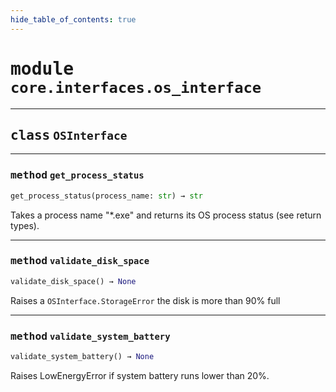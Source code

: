 ```yaml
---
hide_table_of_contents: true
---
```


<!-- markdownlint-disable -->

# <kbd>module</kbd> `core.interfaces.os_interface`






---

## <kbd>class</kbd> `OSInterface`







---

### <kbd>method</kbd> `get_process_status`

```python
get_process_status(process_name: str) → str
```

Takes a process name "*.exe" and returns its OS process status (see return types). 

---

### <kbd>method</kbd> `validate_disk_space`

```python
validate_disk_space() → None
```

Raises a `OSInterface.StorageError` the disk is more than 90% full 

---

### <kbd>method</kbd> `validate_system_battery`

```python
validate_system_battery() → None
```

Raises LowEnergyError if system battery runs lower than 20%. 


